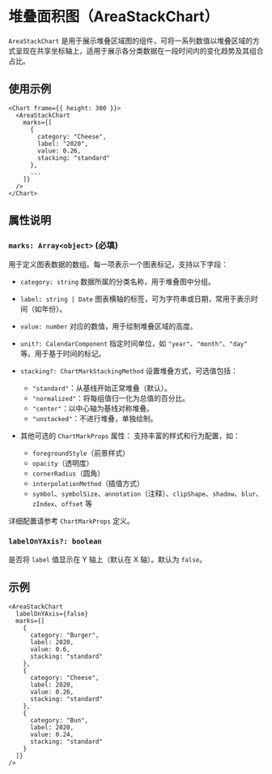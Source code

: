 # 堆叠面积图（AreaStackChart） 
        
`AreaStackChart` 是用于展示堆叠区域图的组件，可将一系列数值以堆叠区域的方式呈现在共享坐标轴上，适用于展示各分类数据在一段时间内的变化趋势及其组合占比。

## 使用示例

```tsx
<Chart frame={{ height: 300 }}>
  <AreaStackChart
    marks={[
      {
        category: "Cheese",
        label: "2020",
        value: 0.26,
        stacking: "standard"
      },
      ...
    ]}
  />
</Chart>
```

## 属性说明

### `marks: Array<object>` **(必填)**

用于定义图表数据的数组。每一项表示一个图表标记，支持以下字段：

* `category: string`
  数据所属的分类名称，用于堆叠图中分组。

* `label: string | Date`
  图表横轴的标签，可为字符串或日期，常用于表示时间（如年份）。

* `value: number`
  对应的数值，用于绘制堆叠区域的高度。

* `unit?: CalendarComponent`
  指定时间单位，如 `"year"`、`"month"`、`"day"` 等。用于基于时间的标记。

* `stacking?: ChartMarkStackingMethod`
  设置堆叠方式，可选值包括：

  * `"standard"`：从基线开始正常堆叠（默认）。
  * `"normalized"`：将每组值归一化为总值的百分比。
  * `"center"`：以中心轴为基线对称堆叠。
  * `"unstacked"`：不进行堆叠，单独绘制。

* 其他可选的 `ChartMarkProps` 属性：
  支持丰富的样式和行为配置，如：

  * `foregroundStyle`（前景样式）
  * `opacity`（透明度）
  * `cornerRadius`（圆角）
  * `interpolationMethod`（插值方式）
  * `symbol`、`symbolSize`、`annotation`（注释）、`clipShape`、`shadow`、`blur`、`zIndex`、`offset` 等

详细配置请参考 `ChartMarkProps` 定义。

### `labelOnYAxis?: boolean`

是否将 `label` 值显示在 Y 轴上（默认在 X 轴）。默认为 `false`。

## 示例

```tsx
<AreaStackChart
  labelOnYAxis={false}
  marks={[
    {
      category: "Burger",
      label: 2020,
      value: 0.6,
      stacking: "standard"
    },
    {
      category: "Cheese",
      label: 2020,
      value: 0.26,
      stacking: "standard"
    },
    {
      category: "Bun",
      label: 2020,
      value: 0.24,
      stacking: "standard"
    }
  ]}
/>
```
